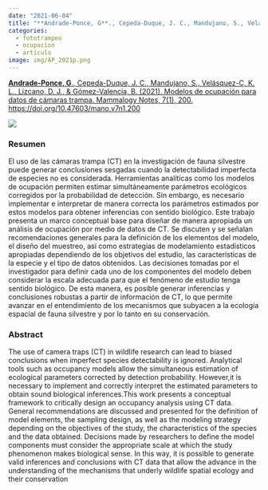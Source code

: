 ```yaml
---
date: "2021-06-04"
title: "**Andrade-Ponce, G**., Cepeda-Duque, J. C., Mandujano, S., Velásquez-C, K. L., Lizcano, D. J., & Gómez-Valencia, B. (2021). Modelos de ocupación para datos de cámaras trampa"
categories:
  - fototrampeo
  - ocupacion
  - artículo
image: img/AP_2021p.png
---
```


[**Andrade-Ponce, G**., Cepeda-Duque, J. C., Mandujano, S., Velásquez-C, K. L., Lizcano, D. J., & Gómez-Valencia, B. (2021). Modelos de ocupación para datos de cámaras trampa. Mammalogy Notes, 7(1), 200. https://doi.org/10.47603/mano.v7n1.200](https://www.researchgate.net/publication/352134794_Modelos_de_Ocupacion_para_datos_de_camaras_trampa_de_los_conceptos_a_la_interpretacion)

![](img/AP_2021.png)

### Resumen

El uso de las cámaras trampa (CT) en la investigación de fauna silvestre puede generar conclusiones sesgadas cuando la detectabilidad imperfecta de especies no es considerada. Herramientas analíticas como los modelos de ocupación permiten estimar simultáneamente parámetros ecológicos corregidos por la probabilidad de detección. Sin embargo, es necesario implementar e interpretar de manera correcta los parámetros estimados por estos modelos para obtener inferencias con sentido biológico. Este trabajo presenta un marco conceptual base para diseñar de manera apropiada un análisis de ocupación por medio de datos de CT. Se discuten y se señalan recomendaciones generales para la definición de los elementos del modelo, el diseño del muestreo, así como estrategias de modelamiento estadísticos apropiadas dependiendo de los objetivos del estudio, las características de la especie y el tipo de datos obtenidos. Las decisiones tomadas por el investigador para definir cada uno de los componentes del modelo deben considerar la escala adecuada para que el fenómeno de estudio tenga sentido biológico. De esta manera, es posible generar inferencias y conclusiones robustas a partir de información de CT, lo que permite avanzar en el entendimiento de los mecanismos que subyacen a la ecología espacial de fauna silvestre y por lo tanto en su conservación.

### Abstract

The use of camera traps (CT) in wildlife research can lead to biased conclusions when imperfect species detectability is ignored. Analytical tools such as occupancy models allow the simultaneous estimation of ecological  parameters  corrected by detection  probability.  However,it  is  necessary  to  implement and correctly interpret the estimated parameters to obtain sound biological inferences.This work presents a conceptual framework to critically design an occupancy analysis using CT data. General recommendations are discussed  and presented for the definition of model  elements,  the sampling design,  as well as  the modeling strategy  depending  on  the  objectives  of  the  study,  the characteristics  of  the  species  and  the data  obtained. Decisions  made  by  researchers to  define  the  model components must consider the appropriate scale at which the study phenomenon makes biological sense. In this way, it is possible to generate valid inferences and conclusions with CT data that allow the advance in the understanding of the mechanisms that underly wildlife spatial ecology and their conservation
